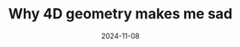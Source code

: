 ---
title: Why 4D geometry makes me sad
description: A series of geometry puzzles with clever solutions, with a discussion about the role of higher dimensions in math.
date: 2024-11-08
video: piJkuavhV50
source: _2024/puzzles/
credits:
- Lesson by Grant Sanderson
---